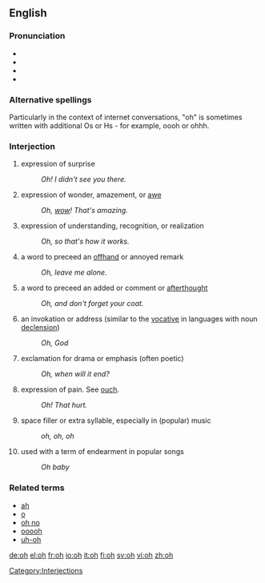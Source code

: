 ==English==

===Pronunciation===
*{{IPA|əʊ}}
*{{audio|en-us-oh-surprise.ogg|Audio (US) (surprise)}}
*{{audio|en-us-oh-realization.ogg|Audio (US) (realization)}}
*{{rhymes|əʊ}}

===Alternative spellings===
Particularly in the context of internet conversations, "oh" is sometimes written with additional Os or Hs - for example, oooh or ohhh.

===Interjection===
# expression of surprise
#: ''Oh!  I didn't see you there.''
# expression of wonder, amazement, or [[awe]]
#: ''Oh, [[wow]]! That's amazing.''
# expression of understanding, recognition, or realization
#: ''Oh, so that's how it works.''
# a word to preceed an [[offhand]] or annoyed remark
#: ''Oh, leave me alone.''
# a word to preceed an added or comment or [[afterthought]]
#: ''Oh, and don't forget your coat.''
# an invokation or address (similar to the [[vocative]] in languages with noun [[declension]])
#: ''Oh, God''
# exclamation for drama or emphasis (often poetic)
#: ''Oh, when will it end?''
# expression of pain.  See [[ouch]].
#: ''Oh! That hurt.''
# space filler or extra syllable, especially in (popular) music
#: ''oh, oh, oh''
# used with a term of endearment in popular songs
#: ''Oh baby''

===Related terms===
*[[ah]]
*[[o]]
*[[oh no]]
*[[ooooh]]
*[[uh-oh]]

[[Category:Interjections]]

[[de:oh]]
[[el:oh]]
[[fr:oh]]
[[io:oh]]
[[it:oh]]
[[fi:oh]]
[[sv:oh]]
[[vi:oh]]
[[zh:oh]]